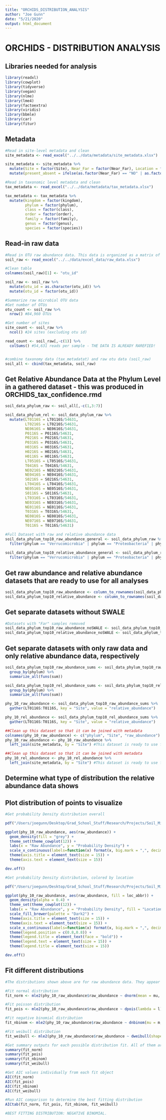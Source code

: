 ```yaml
---
title: "ORCHIDS_DISTRIBUTION_ANALYSIS"
author: "Joe Gunn"
date: "5/21/2020"
output: html_document
---
```


# ORCHIDS - DISTRIBUTION ANALYSIS

## Libraries needed for analysis
```r
library(readxl)
library(cowplot)
library(tidyverse)
library(vegan)
library(nlme)
library(lme4)
library(factoextra)
library(viridis)
library(bbmle)
library(car)
library(fitur)
```

## Metadata
```r
#Read in site-level metadata and clean
site_metadata <- read_excel("../../data/metadata/site_metadata.xlsx")

site_metadata <- site_metadata %>%
  mutate(Site = factor(Site), Near_Far = factor(Near_Far), Location = factor(Location), loc_abbr = factor(loc_abbr)) %>%
  mutate(present_absent = ifelse(as.factor(Near_Far) == "NO" | as.factor(Near_Far) == "NOE", "Absent", "Present"))

#Read in taxonomic level metadata and clean
tax_metadata <- read_excel("../../data/metadata/tax_metadata.xlsx")

tax_metadata <- tax_metadata %>%
  mutate(kingdom = factor(kingdom),
         phylum = factor(phylum), 
         class = factor(class), 
         order = factor(order), 
         family = factor(family), 
         genus = factor(genus), 
         species = factor(species))
```

## Read-in raw data
```r
#Read in OTU raw abundance data. This data is organized as a matrix of individual microbial OTUS (rows) and sampling sites (columns). 
soil_raw <- read_excel("../../data/excel_data/raw_data.xlsx")

#Clean table
colnames(soil_raw)[1] <- "otu_id"

soil_raw <- soil_raw %>%
  mutate(otu_id = as.character(otu_id)) %>%
  mutate(otu_id = factor(otu_id))

#Summarize raw microbial OTU data
#Get number of OTUs
otu_count <- soil_raw %>%
  nrow() #84,960 OTUs

#Get number of sites
site_count <- soil_raw %>%
  ncol() #24 sites (excluding otu id)

read_count <- soil_raw[,-c(1)] %>%
  colSums() #54,631 reads per sample - THE DATA IS ALREADY RAREFIED!


#combine taxonomy data (tax_metadatat) and raw otu data (soil_raw)
soil_all <- cbind(tax_metadata, soil_raw)
```

## Get Relative Abundance Data at the Phylum Level in a gathered dataset - this was produced in ORCHIDS_tax_confidence.rmd
```r
soil_data_phylum_raw <- soil_all[,-c(1,3:7)]

soil_data_phylum_rel <- soil_data_phylum_raw %>%
  mutate(LT0116S = LT0116S/54631,
         LT0216S = LT0216S/54631,
         NE0616S = NE0616S/54631,
         P0116S = P0116S/54631,
         P0216S = P0216S/54631,
         P0316S = P0316S/54631,
         H0316S = H0316S/54631,
         H0216S = H0216S/54631,
         H0116S = H0116S/54631,
         LT0516S = LT0516S/54631,
         T0416S = T0416S/54631,
         NE0216S = NE0216S/54631,
         NE0416S = NE0416S/54631,
         S0216S = S0216S/54631,
         LT0416S = LT0416S/54631,
         NE0516S = NE0516S/54631,
         S0116S = S0116S/54631,
         LT0316S = LT0316S/54631,
         NE0316S = NE0316S/54631,
         NE0116S = NE0116S/54631,
         T0316S = T0316S/54631,
         NE0816S = NE0816S/54631,
         NE0716S = NE0716S/54631,
         T0116S = T0116S/54631)

#Full Dataset with raw and relative abundance data
soil_data_phylum_top10_raw_abundance_general <- soil_data_phylum_raw %>% 
  filter(phylum == "Verrucomicrobia" | phylum == "Proteobacteria" | phylum == "Actinobacteria" | phylum == "Acidobacteria" | phylum == "Chloroflexi" | phylum == "Planctomycetes" | phylum == "Bacteroidetes" | phylum == "Firmicutes" | phylum == "Nitrospirae" | phylum == "Gemmatimonadetes")
  
soil_data_phylum_top10_relative_abundance_general <- soil_data_phylum_rel %>% 
  filter(phylum == "Verrucomicrobia" | phylum == "Proteobacteria" | phylum == "Actinobacteria" | phylum == "Acidobacteria" | phylum == "Chloroflexi" | phylum == "Planctomycetes" | phylum == "Bacteroidetes" | phylum == "Firmicutes" | phylum == "Nitrospirae" | phylum == "Gemmatimonadetes")
```

## Get raw abundance and relative abundance datasets that are ready to use for all analyses
```r
soil_data_phylum_top10_raw_abundance <- column_to_rownames(soil_data_phylum_top10_raw_abundance_general, "otu_id")
soil_data_phylum_top10_relative_abundance <- column_to_rownames(soil_data_phylum_top10_relative_abundance_general, "otu_id")
```

## Get separate datasets without SWALE
```r
#Datasets with "Far" samples removed
soil_data_phylum_top10_raw_abundance_noSWALE <- soil_data_phylum_top10_raw_abundance[,-c(15,18)]
soil_data_phylum_top10_relative_abundance_noSWALE <- soil_data_phylum_top10_relative_abundance[,-c(15,18)]
```

## Get separate datasets with only raw data and only relative abundance data, respectively
```r
soil_data_phylum_top10_raw_abundance_sums <- soil_data_phylum_top10_raw_abundance %>%
  group_by(phylum) %>%
  summarize_all(funs(sum))

soil_data_phylum_top10_rel_abundance_sums <- soil_data_phylum_top10_relative_abundance %>%
  group_by(phylum) %>%
  summarize_all(funs(sum))

phy_10_raw_abundance <- soil_data_phylum_top10_raw_abundance_sums %>%
  gather(LT0116S:T0116S, key = "Site", value = "relative_abundance")

phy_10_rel_abundance <- soil_data_phylum_top10_rel_abundance_sums %>%
  gather(LT0116S:T0116S, key = "Site", value = "relative_abundance")

##Clean up this dataset so that it can be joined with metadata
colnames(phy_10_raw_abundance) <- c("phylum", "Site", "raw_abundance")
phy_10_raw_abundance <- phy_10_raw_abundance %>%
  left_join(site_metadata, by = "Site") #This dataset is ready to use for analyses 

##Clean up this dataset so that it can be joined with metadata
phy_10_rel_abundance <- phy_10_rel_abundance %>%
  left_join(site_metadata, by = "Site") #This dataset is ready to use for analyses 
```

## Determine what type of distribution the relative abundance data shows
## Plot distribution of points to visualize
```r
#Get probability Density distribution overall

pdf("/Users/joegunn/Desktop/Grad_School_Stuff/Research/Projects/Soil_Microbiome/visualization/distribution_figures/average_raw_abundance_distribution.pdf", width = 9, height = 6)

ggplot(phy_10_raw_abundance, aes(raw_abundance)) + 
  geom_density(fill = "grey") +
  theme_set(theme_cowplot(12)) +
  labs(x = "Raw Abundance", y = "Probability Density") +
  scale_x_continuous(labels=function(x) format(x, big.mark = ",", decimal.mark = ",", scientific = FALSE)) +
  theme(axis.title = element_text(size = 15)) +
  theme(axis.text = element_text(size = 15)) 

dev.off()

#Get probability Density distribution, colored by location

pdf("/Users/joegunn/Desktop/Grad_School_Stuff/Research/Projects/Soil_Microbiome/visualization/distribution_figures/raw_abundance_distribution_byLocation.pdf", width = 9, height = 6)

ggplot(phy_10_raw_abundance, aes(raw_abundance, fill = loc_abbr)) + 
  geom_density(alpha = 0.4) +
  theme_set(theme_cowplot(12)) +
  labs(x = "Raw Abundance", y = "Probability Density", fill = "Location") +
  scale_fill_brewer(palette = "Dark2") +
  theme(axis.title = element_text(size = 15)) +
  theme(axis.text = element_text(size = 15)) + 
  scale_x_continuous(labels=function(x) format(x, big.mark = ",", decimal.mark = ",", scientific = FALSE)) +
  theme(legend.position = c(0.8,0.8)) + 
  theme(legend.title = element_text(face = "bold")) +
  theme(legend.text = element_text(size = 15)) + 
  theme(legend.title = element_text(size = 15))

dev.off()
```

## Fit different distributions
```r
#The distributions shown above are for raw abundance data. They appear to be any one of the following distribution possibilities:

#Fit normal distribution
fit_norm <- mle2(phy_10_raw_abundance$raw_abundance ~ dnorm(mean = mu, sd = s), start = list(mu = mean(phy_10_raw_abundance$raw_abundance), s = sd(phy_10_raw_abundance$raw_abundance)), data = phy_10_raw_abundance)

#Fit poisson distribution
fit_pois <- mle2(phy_10_raw_abundance$raw_abundance ~ dpois(lambda = l), start = list(l = mean(phy_10_raw_abundance$raw_abundance)), data = phy_10_raw_abundance)

#Fit negative binomial distribution
fit_nbinom <- mle2(phy_10_raw_abundance$raw_abundance ~ dnbinom(mu = m, size = s), start = list(m = 10, s = 0.1), data = phy_10_raw_abundance)

#Fit weibull distribution
fit_weibull <- mle2(phy_10_raw_abundance$raw_abundance ~ dweibull(shape = shape), start = list(shape = 1), data = phy_10_raw_abundance)

#Get summary outputs for each possible distribution fit. All of them are significant
summary(fit_norm)
summary(fit_pois)
summary(fit_nbinom)
summary(fit_weibull)

#Get AIC values individually from each fit object
AIC(fit_norm)
AIC(fit_pois)
AIC(fit_nbinom)
AIC(fit_weibull)

#Run AIC comparison to determine the best fitting distribution
AICtab(fit_norm, fit_pois, fit_nbinom, fit_weibull)

#BEST FITTING DISTRIBUTION: NEGATIVE BINOMIAL.
```